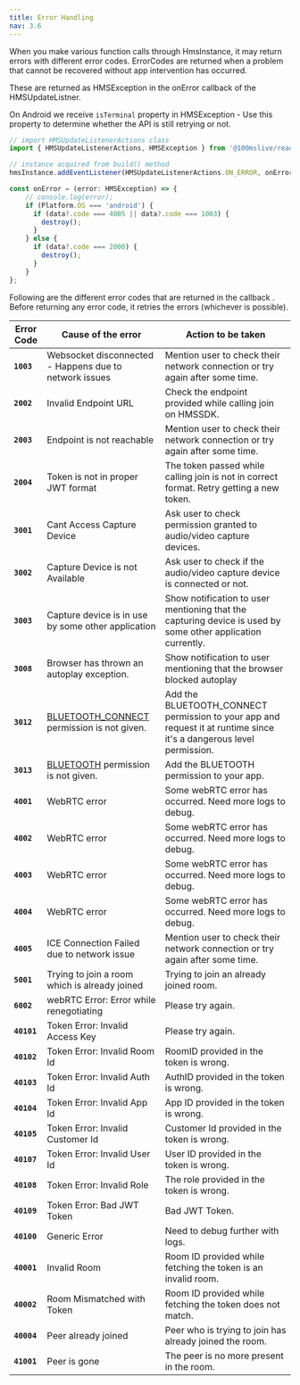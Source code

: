 ```yaml
---
title: Error Handling
nav: 3.6
---
```


When you make various function calls through HmsInstance, it may return errors with different error codes. ErrorCodes are returned when a problem that cannot be recovered without app intervention has occurred.

These are returned as HMSException in the onError callback of the HMSUpdateListner.

On Android we receive `isTerminal` property in HMSException - Use this property to determine whether the API is still retrying or not. 

```js
// import HMSUpdateListenerActions class
import { HMSUpdateListenerActions, HMSException } from '@100mslive/react-native-hms';

// instance acquired from build() method
hmsInstance.addEventListener(HMSUpdateListenerActions.ON_ERROR, onError);

const onError = (error: HMSException) => {
    // console.log(error);
    if (Platform.OS === 'android') {
      if (data?.code === 4005 || data?.code === 1003) {
        destroy();
      }
    } else {
      if (data?.code === 2000) {
        destroy();
      }
    }
};
```

Following are the different error codes that are returned in the callback . Before returning any error code, it retries the errors (whichever is possible).

| Error Code  | Cause of the error                                     | Action to be taken                                                                                          |
| ----------- | ------------------------------------------------------ | ----------------------------------------------------------------------------------------------------------- |
| **`1003`**  | Websocket disconnected - Happens due to network issues | Mention user to check their network connection or try again after some time.                                |
| **`2002`**  | Invalid Endpoint URL                                   | Check the endpoint provided while calling join on HMSSDK.                                                   |
| **`2003`**  | Endpoint is not reachable                              | Mention user to check their network connection or try again after some time.                                |
| **`2004`**  | Token is not in proper JWT format                      | The token passed while calling join is not in correct format. Retry getting a new token.                    |
| **`3001`**  | Cant Access Capture Device                             | Ask user to check permission granted to audio/video capture devices.                                        |
| **`3002`**  | Capture Device is not Available                        | Ask user to check if the audio/video capture device is connected or not.                                    |
| **`3003`**  | Capture device is in use by some other application     | Show notification to user mentioning that the capturing device is used by some other application currently. |
| **`3008`**  | Browser has thrown an autoplay exception.              | Show notification to user mentioning that the browser blocked autoplay                                      |
| **`3012`**  | [BLUETOOTH_CONNECT](https://developer.android.com/reference/android/Manifest.permission#BLUETOOTH_CONNECT) permission is not given.| Add the BLUETOOTH_CONNECT permission to your app and request it at runtime since it's a dangerous level permission.|
| **`3013`**  | [BLUETOOTH](https://developer.android.com/reference/android/Manifest.permission#BLUETOOTH) permission is not given.                     | Add the BLUETOOTH permission to your app.|
| **`4001`**  | WebRTC error                                           | Some webRTC error has occurred. Need more logs to debug.                                                     |
| **`4002`**  | WebRTC error                                           | Some webRTC error has occurred. Need more logs to debug.                                                     |
| **`4003`**  | WebRTC error                                           | Some webRTC error has occurred. Need more logs to debug.                                                     |
| **`4004`**  | WebRTC error                                           | Some webRTC error has occurred. Need more logs to debug.                                                     |
| **`4005`**  | ICE Connection Failed due to network issue             | Mention user to check their network connection or try again after some time.                                |
| **`5001`**  | Trying to join a room which is already joined          | Trying to join an already joined room.                                                                      |
| **`6002`**  | webRTC Error: Error while renegotiating                | Please try again.                                                                                           |
| **`40101`** | Token Error: Invalid Access Key                        | Please try again.                                                                                           |
| **`40102`** | Token Error: Invalid Room Id                           | RoomID provided in the token is wrong.                                                                      |
| **`40103`** | Token Error: Invalid Auth Id                           | AuthID provided in the token is wrong.                                                                      |
| **`40104`** | Token Error: Invalid App Id                            | App ID provided in the token is wrong.                                                                      |
| **`40105`** | Token Error: Invalid Customer Id                       | Customer Id provided in the token is wrong.                                                                 |
| **`40107`** | Token Error: Invalid User Id                           | User ID provided in the token is wrong.                                                                     |
| **`40108`** | Token Error: Invalid Role                              | The role provided in the token is wrong.                                                                    |
| **`40109`** | Token Error: Bad JWT Token                             | Bad JWT Token.                                                                                              |
| **`40100`** | Generic Error                                          | Need to debug further with logs.                                                                            |
| **`40001`** | Invalid Room                                           | Room ID provided while fetching the token is an invalid room.                                               |
| **`40002`** | Room Mismatched with Token                             | Room ID provided while fetching the token does not match.                                                   |
| **`40004`** | Peer already joined                                    | Peer who is trying to join has already joined the room.                                                     |
| **`41001`** | Peer is gone                                           | The peer is no more present in the room.                                                                    |
